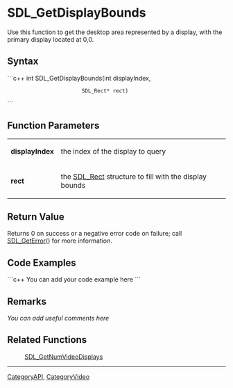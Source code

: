 <!-- pragma section-numbers off -->
<!-- pragma disable-camelcase -->

= SDL_GetDisplayBounds =
Use this function to get the desktop area represented by a display, with the primary display located at 0,0.


== Syntax ==
```c++
int SDL_GetDisplayBounds(int       displayIndex,
                         SDL_Rect* rect)
```

== Function Parameters ==
{|
|'''displayIndex'''
|the index of the display to query
|-
|'''rect'''
|the [[SDL_Rect]] structure to fill with the display bounds
|}

== Return Value ==
Returns 0 on success or a negative error code on failure; call [[SDL_GetError]]() for more information.

== Code Examples ==
```c++
You can add your code example here
```

== Remarks ==
''You can add useful comments here''

== Related Functions ==
:[[SDL_GetNumVideoDisplays]]

----
[[CategoryAPI]], [[CategoryVideo]]
